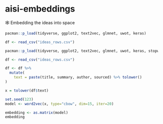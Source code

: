 # aisi-embeddings
🕸 Embedding the ideas into space

```r
pacman::p_load(tidyverse, ggplot2, text2vec, glmnet, uwot, keras)
```

```r
df <- read_csv("ideas_rows.csv")
```

```r
pacman::p_load(tidyverse, ggplot2, text2vec, glmnet, uwot, keras, stopwords, udpipe, word2vec)

df <- read_csv("ideas_rows.csv")

df <- df %>% 
  mutate(
    text = paste(title, summary, author, sourced) %>% tolower()
)

x = tolower(df$text)

set.seed(123)
model <- word2vec(x, type="cbow", dim=15, iter=20)

embedding <- as.matrix(model)
embedding

```




